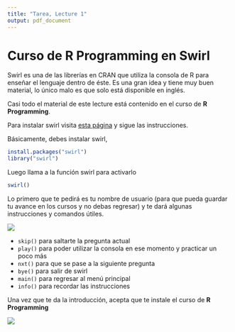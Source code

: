 ```yaml
---
title: "Tarea, Lecture 1"
output: pdf_document
---
```


# Curso de R Programming en Swirl 

Swirl es una de las librerías en CRAN que utiliza la consola de R para enseñar
el lenguaje dentro de éste. Es una gran idea y tiene muy buen material, lo único
malo es que solo está disponible en inglés.

Casi todo el material de este lecture está contenido en el curso de **R Programming**.

Para instalar swirl visita [esta página](http://swirlstats.com/students.html) y
sigue las instrucciones. 

Básicamente, debes instalar swirl,

```r
install.packages("swirl")
library("swirl")
```

Luego llama a la función swirl para activarlo

```r
swirl()
```

Lo primero que te pedirá es tu nombre de usuario (para que pueda guardar tu avance
en los cursos y no debas regresar) y te dará algunas instrucciones y comandos
útiles.

![](../img/swirl_commands.PNG)

- `skip()` para saltarte la pregunta actual
- `play()` para poder utilizar la consola en ese momento y practicar un poco más
- `nxt()` para que se pase a la siguiente pregunta
- `bye()` para salir de swirl
- `main()` para regresar al menú principal
- `info()` para recordar las instrucciones

Una vez que te da la introducción, acepta que te instale el curso de **R Programming**

![](../img/swirl_install_course.PNG)


